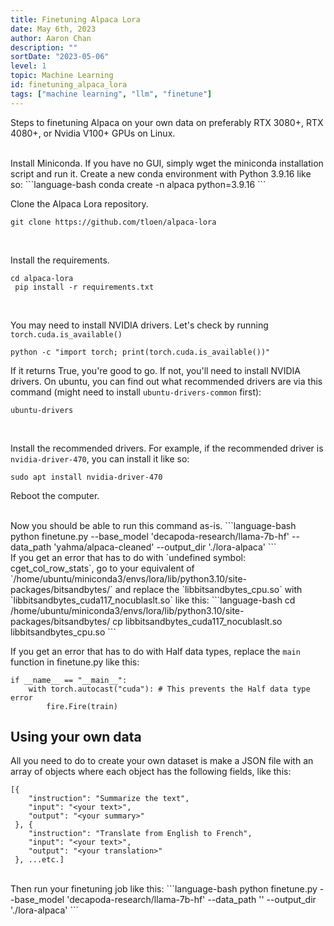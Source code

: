 ```yaml
---
title: Finetuning Alpaca Lora
date: May 6th, 2023
author: Aaron Chan
description: ""
sortDate: "2023-05-06"
level: 1
topic: Machine Learning
id: finetuning_alpaca_lora
tags: ["machine learning", "llm", "finetune"]
---
```


Steps to finetuning Alpaca on your own data on preferably RTX 3080+, RTX 4080+, or Nvidia V100+ GPUs on Linux.

<br />
Install Miniconda. If you have no GUI, simply wget the miniconda installation script and run it. Create a new conda environment with Python 3.9.16 like so:
```language-bash
conda create -n alpaca python=3.9.16
```
<br />

Clone the Alpaca Lora repository.
```language-bash
git clone https://github.com/tloen/alpaca-lora
```
<br />

Install the requirements.
```language-bash
cd alpaca-lora
 pip install -r requirements.txt
```
<br />

You may need to install NVIDIA drivers. Let's check by running `torch.cuda.is_available()`
```language-bash
python -c "import torch; print(torch.cuda.is_available())"
```
If it returns True, you're good to go. If not, you'll need to install NVIDIA drivers. On ubuntu, you can find out what recommended drivers are via this command (might need to install `ubuntu-drivers-common` first):
<br />
```language-bash
ubuntu-drivers
```
<br />

Install the recommended drivers. For example, if the recommended driver is `nvidia-driver-470`, you can install it like so:
```language-bash
sudo apt install nvidia-driver-470
```
Reboot the computer.

<br />
Now you should be able to run this command as-is. 
```language-bash
python finetune.py --base_model 'decapoda-research/llama-7b-hf' --data_path 'yahma/alpaca-cleaned' --output_dir './lora-alpaca'
```

<br />
If you get an error that has to do with `undefined symbol: cget_col_row_stats`, go to your equivalent of `/home/ubuntu/miniconda3/envs/lora/lib/python3.10/site-packages/bitsandbytes/` and replace the `libbitsandbytes_cpu.so` with `libbitsandbytes_cuda117_nocublaslt.so` like this:
```language-bash
cd /home/ubuntu/miniconda3/envs/lora/lib/python3.10/site-packages/bitsandbytes/
 cp libbitsandbytes_cuda117_nocublaslt.so libbitsandbytes_cpu.so
```

If you get an error that has to do with Half data types, replace the `main` function in finetune.py like this:
```language-python
if __name__ == "__main__":
    with torch.autocast("cuda"): # This prevents the Half data type error
        fire.Fire(train)
```

## Using your own data

All you need to do to create your own dataset is make a JSON file with an array of objects where each object has the following fields, like this:
```language-javascript
[{
    "instruction": "Summarize the text",
    "input": "<your text>",
    "output": "<your summary>"
 }, {
    "instruction": "Translate from English to French",
    "input": "<your text>",
    "output": "<your translation>"
 }, ...etc.]
```
<br />
Then run your finetuning job like this:
```language-bash
python finetune.py --base_model 'decapoda-research/llama-7b-hf' --data_path '<path-to-your-json-file>' --output_dir './lora-alpaca'
```
